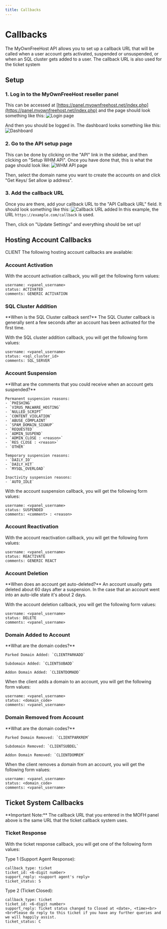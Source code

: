 ```yaml
---
title: Callbacks
---
```



# Callbacks
The MyOwnFreeHost API allows you to set up a callback URL that will be called when a user account gets activated, suspended or unsuspended, or when an SQL cluster gets added to a user. The callback URL is also used for the ticket system

## Setup

### 1. Log in to the MyOwnFreeHost reseller panel
This can be accessed at [https://panel.myownfreehost.net/index.php](https://panel.myownfreehost.net/index.php) and the page should look something like this:
![Login page](/images/login.png)

And then you should be logged in. The dashboard looks something like this:
![Dashboard](/images/dashboard.png)


### 2. Go to the API setup page
This can be done by clicking on the "API" link in the sidebar, and then clicking on "Setup WHM API". Once you have done that, this is what the page should look like:
![WHM API page](/images/whm-api.png)

Then, select the domain name you want to create the accounts on and click "Get Keys/ Set allow ip address".

### 3. Add the callback URL
Once you are there, add your callback URL to the "API Callback URL" field. It should look something like this:
![Callback URL added](/images/callback.png)
In this example, the URL `https://example.com/callback` is used.

Then, click on "Update Settings" and everything should be set up!

## Hosting Account Callbacks
CLIENT
The following hosting account callbacks are available:

### Account Activation
With the account activation callback, you will get the following form values:
```
username: <vpanel_username>
status: ACTIVATED
comments: GENERIC ACTIVATION
```

### SQL Cluster Addition
<Callout emoji="ℹ️" type="info">
    **When is the SQL Cluster callback sent?**
    The SQL Cluster callback is generally sent a few seconds after an account has been activated for the first time.
</Callout>

With the SQL cluster addition callback, you will get the following form values:
```
username: <vpanel_username>
status: <sql_cluster_id>
comments: SQL_SERVER
```

### Account Suspension
<Callout emoji="ℹ️" type="info">
    **What are the comments that you could receive when an account gets suspended?**
   
    Permanent suspension reasons:
    - `PHISHING`
    - `VIRUS_MALWARE_HOSTING`
    - `NULLED_SCRIPT`
    - `CONTENT_VIOLATION`
    - `ABUSE_COMPLAINT`
    - `SPAM_DOMAIN_SIGNUP`
    - `REQUESTED`
    - `ADMIN_SUSPEND`
    - `ADMIN_CLOSE : <reason>`
    - `RES_CLOSE : <reason>`
    - `OTHER`

    Temporary suspension reasons:
    - `DAILY_IO`
    - `DAILY_HIT`
    - `MYSQL_OVERLOAD`

    Inactivity suspension reasons:
    - `AUTO_IDLE`
</Callout>

With the account suspension callback, you will get the following form values:
```
username: <vpanel_username>
status: SUSPENDED
comments: <comment> : <reason>
```

### Account Reactivation
With the account reactivation callback, you will get the following form values:
```
username: <vpanel_username>
status: REACTIVATE
comments: GENERIC REACT
```

### Account Deletion
<Callout emoji="ℹ️" type="info">
    **When does an account get auto-deleted?**
    An account usually gets deleted about 60 days after a suspension. In the case that an account went into an auto-idle state it's about 2 days.
</Callout>

With the account deletion callback, you will get the following form values:
```
username: <vpanel_username>
status: DELETE
comments: <vpanel_username>
```
   
### Domain Added to Account
<Callout emoji="ℹ️" type="info">
    **What are the domain codes?**
   
    Parked Domain Added: `CLIENTPARKADD`

    Subdomain Added: `CLIENTSUBADD`

    Addon Domain Added: `CLIENTDOMADD`
</Callout>

When the client adds a domain to an account, you will get the following form values:
```
username: <vpanel_username>
status: <domain_code>
comments: <vpanel_username>
```

### Domain Removed from Account
<Callout emoji="ℹ️" type="info">
    **What are the domain codes?**
   
    Parked Domain Removed: `CLIENTPARKREM`

    Subdomain Removed: `CLIENTSUBDEL`

    Addon Domain Removed: `CLIENTDOMREM`
</Callout>

When the client removes a domain from an account, you will get the following form values:
```
username: <vpanel_username>
status: <domain_code>
comments: <vpanel_username>
```

## Ticket System Callbacks

<Callout emoji="ℹ️" type="info">
    **Important Note:**
    The callback URL that you entered in the MOFH panel above is the same URL that the ticket callback system uses.
</Callout>

### Ticket Response
With the ticket response callback, you will get one of the following form values:

Type 1 (Support Agent Response):
```
callback_type: ticket
ticket_id: <6-digit number>
support_reply: <support agent's reply>
ticket_status: S
```

Type 2 (Ticket Closed):
```
callback_type: ticket
ticket_id: <6-digit number>
support_reply: Ticket status changed to Closed at <date>, <time><br><br>Please do reply to this ticket if you have any further queries and we will happily assist.
ticket_status: C
```
